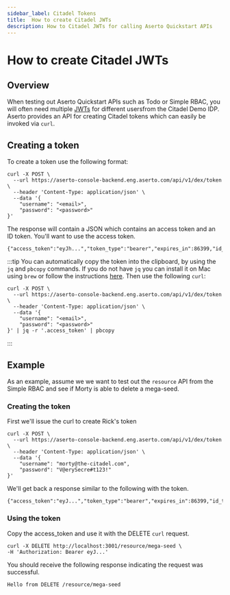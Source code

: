 ```yaml
---
sidebar_label: Citadel Tokens
title:  How to create Citadel JWTs
description: How to Citadel JWTs for calling Aserto Quickstart APIs
---
```


# How to create Citadel JWTs

## Overview 
When testing out Aserto Quickstart APIs such as Todo or Simple RBAC, you will often need multiple [JWTs](https://jwt.io/introduction) for different usersfrom the Citadel Demo IDP. Aserto provides an API for creating Citadel tokens which can easily be invoked via `curl`.


## Creating a token
To create a token use the following format:

```ssh
curl -X POST \
  --url https://aserto-console-backend.eng.aserto.com/api/v1/dex/token \
  --header 'Content-Type: application/json' \
  --data '{
	"username": "<email>",
	"password": "<password>"
}'
```

The response will contain a JSON which contains an access token and an ID token. You'll want to use the access token.

```ssh
{"access_token":"eyJh...","token_type":"bearer","expires_in":86399,"id_token":"eyJh..."}
```

:::tip
You can automatically copy the token into the clipboard, by using the `jq` and `pbcopy` commands. If you do not have `jq` you can install it on Mac using `brew` or follow the instructions [here](https://jqlang.github.io/jq/download/). Then use the following `curl`:

```ssh
curl -X POST \
  --url https://aserto-console-backend.eng.aserto.com/api/v1/dex/token \
  --header 'Content-Type: application/json' \
  --data '{
	"username": "<email>",
	"password": "<password>"
}' | jq -r '.access_token' | pbcopy
```
:::

## Example

As an example, assume we we want to test out the `resource` API from the Simple RBAC and see if Morty is able to delete a mega-seed. 

### Creating the token

First we'll issue the curl to create Rick's token

```ssh
curl -X POST \
  --url https://aserto-console-backend.eng.aserto.com/api/v1/dex/token \
  --header 'Content-Type: application/json' \
  --data '{
	"username": "morty@the-citadel.com",
	"password": "V@erySecre#t123!"
}'
```

We'll get back a response similar to the following with the token.

```ssh
{"access_token":"eyJ...","token_type":"bearer","expires_in":86399,"id_token":"eyJ..."}
```

### Using the token

Copy the access_token and use it with the DELETE `curl` request.

```
curl -X DELETE http://localhost:3001/resource/mega-seed \
-H 'Authorization: Bearer eyJ...'
```

You should receive the following response indicating the request was successful.

```ssh
Hello from DELETE /resource/mega-seed
``` 





